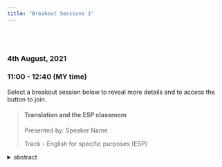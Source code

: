 ```yaml
---
title: "Breakout Sessions 1"
---
```


<link rel="stylesheet" href="styles.css" type="text/css">

<br></br>  

### **4th August, 2021**  
### **11:00 - 12:40 (MY time)**  

Select a breakout session below to reveal more details and to access the button to join.  

> #### **Translation and the ESP classroom**  
> Presented by: Speaker Name  
> 
> Track - English for specific purposes (ESP)  

<details>
<summary>abstract</summary>  
<p>
*For years, translation in the language classroom has been frowned upon as counterproductive. However, views have started to shift recently, seeing some merit in using translation activities in language teaching, and particularly when involved with ESP. The main argument in favour of translation in this context is its communicative nature which may, under certain conditions, foster the aims and objectives of language teaching. This is especially true for the ESP classroom, given the fact that certain real-life tasks would require the participants to engage in an interlingual, and even intercultural, exchange. Within this framework, this presentation aims at supporting the view that translation can be part of the ESP classroom if certain conditions are taken into consideration, in order to take full advantage of its communicative nature so needed in real-life tasks that our students may be faced with. Therefore, this presentation will initially examine the similarities and differences between the profession of a translator and that of a language teacher, a brief overview which will contribute to the main purpose of this presentation, which is to show how translation can be used in the language classroom if certain conditions are kept in mind. At the same time, it will show how translation is to be used in the classroom with the aim of making the most of students’ prior knowledge of the L1 but also increasingly expose them to the L2 in a more effective way.*  

[**Speaker Name, Country**]()  

[[Join]]()  
</p>
</details>